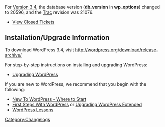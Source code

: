 {{Languages|
{{en|Changelog/3.4}}
}}

For [[Version 3.4]], the database version ('''db_version''' in '''wp_options''') changed to 20596, and the [https://core.trac.wordpress.org Trac] revision was 21076.

* [http://trac.wordpress.org/query?status=closed&milestone=3.4 View Closed Tickets]


==Installation/Upgrade Information==
To download WordPress 3.4, visit http://wordpress.org/download/release-archive/

For step-by-step instructions on installing and upgrading WordPress:

* [[Upgrading WordPress]]

If you are new to WordPress, we recommend that you begin with the following:
* [[New To WordPress - Where to Start]]
* [[First Steps With WordPress]] or [[Upgrading WordPress Extended]]
* [[WordPress Lessons]]

<!--
==List of Files Revised==
<pre>

</pre>
-->
[[Category:Changelogs]]